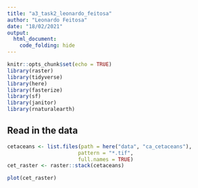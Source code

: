 ```yaml
---
title: "a3_task2_leonardo_feitosa"
author: "Leonardo Feitosa"
date: "18/02/2021"
output: 
  html_document:
    code_folding: hide
---
```


```r
knitr::opts_chunk$set(echo = TRUE)
library(raster)
library(tidyverse)
library(here)
library(fasterize)
library(sf)
library(janitor)
library(rnaturalearth)
```


## Read in the data

```r
cetaceans <- list.files(path = here("data", "ca_cetaceans"),
                       pattern = "*.tif",
                       full.names = TRUE)
cet_raster <- raster::stack(cetaceans)

plot(cet_raster)

```

